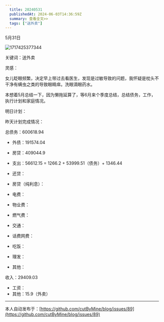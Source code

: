 ```yaml
---
  title: 20240531
  publishedAt: 2024-06-03T14:36:59Z
  summary: 查看全文>>
  tags: ["送外卖"]
---
```


5月31日

![1717425377344](https://github.com/cutByMine/blog/assets/164211290/b5bcac8a-1054-435f-9654-1f0396012642)

关键词：送外卖

灵感：

女儿眨眼频繁，决定早上带过去看医生，发现是过敏导致的问题，我怀疑是枕头不干净有螨虫之类的导致眼睛痒。洗眼滴眼药水。

本想着5月总结一下，因为懒拖延算了，等6月来个季度总结，总结债务，工作，执行计划和家庭情况。

明日计划：

昨天计划完成情况：

总债务：600618.94
- 外债：191574.04
- 房贷：409044.9

- 支出：56612.15 = 1266.2 + 53999.51（债务）+ 1346.44
- 还贷：
- 房贷（纯利息）：
- 电费：
- 物业费：
- 燃气费：
- 交通：
- 话费网费：
- 吃饭：
- 理发：
- 其他：

收入：29409.03
- 工资：
- 其他：15.9（外卖）


---
本人自动发布于：[https://github.com/cutByMine/blog/issues/89](https://github.com/cutByMine/blog/issues/89)
